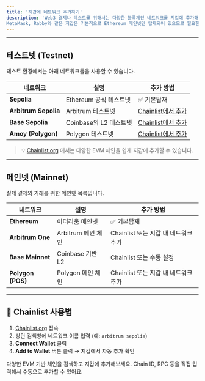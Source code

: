 ```yaml
---
title: '지갑에 네트워크 추가하기'
description: 'Web3 결제나 테스트를 위해서는 다양한 블록체인 네트워크를 지갑에 추가해야 합니다.  
MetaMask, Rabby와 같은 지갑은 기본적으로 Ethereum 메인넷만 탑재되어 있으므로 필요한 네트워크는 수동 또는 자동으로 추가해야 합니다.'
---
```

---

## 테스트넷 (Testnet)

테스트 환경에서는 아래 네트워크들을 사용할 수 있습니다.

| 네트워크 | 설명 | 추가 방법 |
|----------|------|-----------|
| **Sepolia** | Ethereum 공식 테스트넷 | ✅ 기본탑재 |
| **Arbitrum Sepolia** | Arbitrum 테스트넷 | [Chainlist에서 추가](https://chainlist.org/?search=arbitrum+sepolia&testnets=true) |
| **Base Sepolia** | Coinbase의 L2 테스트넷 | [Chainlist에서 추가](https://chainlist.org/chain/84532) |
| **Amoy (Polygon)** | Polygon 테스트넷 | [Chainlist에서 추가](https://chainlist.org/?search=amoy&testnets=true) |

> 💡 [Chainlist.org](https://chainlist.org) 에서는 다양한 EVM 체인을 쉽게 지갑에 추가할 수 있습니다.

---

## 메인넷 (Mainnet)

실제 결제와 거래를 위한 메인넷 목록입니다.

| 네트워크 | 설명 | 추가 방법 |
|----------|------|-----------|
| **Ethereum** | 이더리움 메인넷 | ✅ 기본탑재 |
| **Arbitrum One** | Arbitrum 메인 체인 | Chainlist 또는 지갑 내 네트워크 추가 |
| **Base Mainnet** | Coinbase 기반 L2 | Chainlist 또는 수동 설정 |
| **Polygon (POS)** | Polygon 메인 체인 | Chainlist 또는 지갑 내 네트워크 추가 |

---

## 🔗 Chainlist 사용법

1. [Chainlist.org](https://chainlist.org) 접속  
2. 상단 검색창에 네트워크 이름 입력 (예: `arbitrum sepolia`)  
3. **Connect Wallet** 클릭  
4. **Add to Wallet** 버튼 클릭 → 지갑에서 자동 추가 확인

<CardGroup cols={2}>
  <Card
    title="Chainlist 접속하기"
    icon="link"
    href="https://chainlist.org"
  >
    다양한 EVM 기반 체인을 검색하고 지갑에 추가해보세요.
  </Card>
  <Card
    title="MetaMask 네트워크 수동 추가"
    icon="settings"
    href="https://support.metamask.io/hc/en-us/articles/360043227612"
  >
    Chain ID, RPC 등을 직접 입력해서 수동으로 추가할 수 있어요.
  </Card>
</CardGroup>
